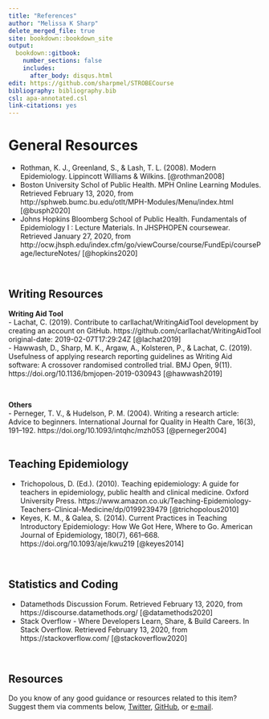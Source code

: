 ```yaml
---
title: "References"
author: "Melissa K Sharp"
delete_merged_file: true
site: bookdown::bookdown_site
output:
  bookdown::gitbook:
    number_sections: false 
    includes: 
      after_body: disqus.html
edit: https://github.com/sharpmel/STROBECourse
bibliography: bibliography.bib
csl: apa-annotated.csl
link-citations: yes
---
```


# General Resources
- Rothman, K. J., Greenland, S., & Lash, T. L. (2008). Modern Epidemiology. Lippincott Williams & Wilkins. [@rothman2008]  
- Boston University Schol of Public Health. MPH Online Learning Modules. Retrieved February 13, 2020, from http://sphweb.bumc.bu.edu/otlt/MPH-Modules/Menu/index.html [@busph2020]  
- Johns Hopkins Bloomberg School of Public Health.  Fundamentals of Epidemiology I : Lecture Materials. In JHSPHOPEN coursewear. Retrieved January 27, 2020, from http://ocw.jhsph.edu/index.cfm/go/viewCourse/course/FundEpi/coursePage/lectureNotes/ [@hopkins2020]  

</br> 

## Writing Resources
**Writing Aid Tool**  
- Lachat, C. (2019). Contribute to carllachat/WritingAidTool development by creating an account on GitHub. https://github.com/carllachat/WritingAidTool
original-date: 2019-02-07T17:29:24Z [@lachat2019]  
- Hawwash, D., Sharp, M. K., Argaw, A., Kolsteren, P., & Lachat, C. (2019). Usefulness of applying research reporting guidelines as Writing Aid software: A crossover randomised controlled trial. BMJ Open, 9(11). https://doi.org/10.1136/bmjopen-2019-030943 [@hawwash2019]  

</br> 

**Others**  
- Perneger, T. V., & Hudelson, P. M. (2004). Writing a research article: Advice to beginners. International Journal for Quality in Health Care, 16(3), 191–192. https://doi.org/10.1093/intqhc/mzh053 [@perneger2004]  
</br> 

## Teaching Epidemiology  
- Trichopolous, D. (Ed.). (2010). Teaching epidemiology: A guide for teachers in epidemiology, public health and clinical medicine. Oxford University Press. https://www.amazon.co.uk/Teaching-Epidemiology-Teachers-Clinical-Medicine/dp/0199239479 [@trichopolous2010]  
- Keyes, K. M., & Galea, S. (2014). Current Practices in Teaching Introductory Epidemiology: How We Got Here, Where to Go. American Journal of Epidemiology, 180(7), 661–668. https://doi.org/10.1093/aje/kwu219 [@keyes2014]  

</br> 

## Statistics and Coding  
- Datamethods Discussion Forum. Retrieved February 13, 2020, from  https://discourse.datamethods.org/ [@datamethods2020]  
- Stack Overflow - Where Developers Learn, Share, & Build Careers. In Stack Overflow. Retrieved February 13, 2020, from https://stackoverflow.com/ [@stackoverflow2020]  

</br> 

## Resources  
Do you know of any good guidance or resources related to this item? Suggest them via comments below, [Twitter](https://twitter.com/sharpmelk), [GitHub](https://github.com/sharpmel/STROBECourse), or [e-mail](mailto:melissaksharp@gmail.com).
</br> 